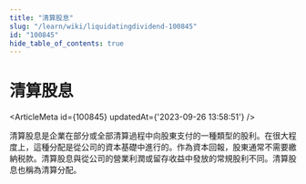 ```yaml
---
title: "清算股息"
slug: "/learn/wiki/liquidatingdividend-100845"
id: "100845"
hide_table_of_contents: true
---
```



# 清算股息

<ArticleMeta id={100845} updatedAt={'2023-09-26 13:58:51'} />
<div className='border-solid border-b border-t-0 my-4 border-[var(--ifm-color-gray-300)]' />

清算股息是企業在部分或全部清算過程中向股東支付的一種類型的股利。在很大程度上，這種分配是從公司的資本基礎中進行的。作為資本回報，股東通常不需要繳納税款。清算股息與從公司的營業利潤或留存收益中發放的常規股利不同。清算股息也稱為清算分配。
